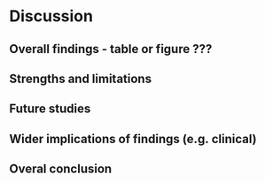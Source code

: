 # Discussion {-}

## Overall findings - table or figure ???

## Strengths and limitations

## Future studies

## Wider implications of findings (e.g. clinical)

## Overal conclusion